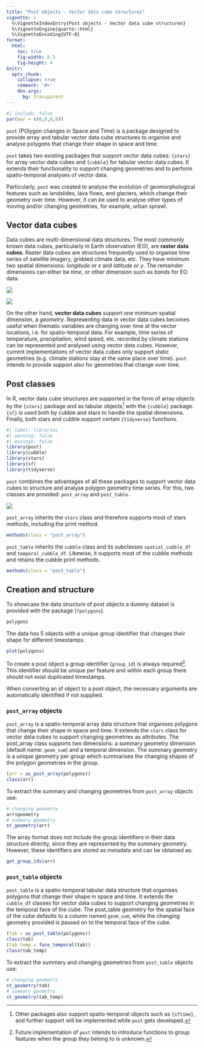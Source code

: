 ```yaml
---
title: "Post objects - Vector data cube structures"
vignette: >
  %\VignetteIndexEntry{Post objects - Vector data cube structures}
  %\VignetteEngine{quarto::html}
  %\VignetteEncoding{UTF-8}
format:
  html:
    toc: true
    fig-width: 8.5
    fig-height: 4
knitr:
  opts_chunk: 
    collapse: true
    comment: '#>'
    dev.args:
      bg: transparent
---
```


```r
#| include: false
par(mar = c(0,0,0,0))
```

`post` (POlygon changes in Space and Time) is a package designed to provide array and tabular vector data cube structures to organise and analyse polygons that change their shape in space and time. 

`post` takes two existing packages that support vector data cubes: `{stars}` for array vector data cubes and `{cubble}` for tabular vector data cubes. 
It extends their functionality to support changing geometries and to perform spatio-temporal analyses of vector data. 

Particularly, `post` was created to analyse the evolution of geomorphological features such as landslides, lava flows, and glaciers, which change their geometry over time. However, it can be used to analyse other types of moving and/or changing geometries, for example, urban sprawl.

## Vector data cubes

::: {.grid}

::: {.g-col-9}
Data cubes are multi-dimensional data structures.
The most commonly known data cubes, particularly in Earth observation (EO), are **raster data cubes**. 
Raster data cubes are structures frequently used to organise time series of satellite imagery, gridded climate data, etc.
They have minimum two spatial dimensions: *longitude* or *x* and *latitude* or *y*. 
The remainder dimensions can either be *time*, or other dimension such as *bands* for EO data.
:::

::: {.g-col-3}
![](figs/raster-data-cube.png)
:::

:::

::: {.grid}

::: {.g-col-3}
![](figs/vector-data-cube.png)
:::

::: {.g-col-9}
On the other hand, **vector data cubes** support one minimum spatial dimension, a *geometry*.
Representing data in vector data cubes becomes useful when thematic variables are changing over time at the vector locations, i.e. for spatio-temporal data.
For example, time series of temperature, precipitation, wind speed, etc. recorded by climate stations can be represented and analysed using vector data cubes.
However, current implementations of vector data cubes only support static geometries (e.g. climate stations stay at the same place over time).
`post` intends to provide support also for geometries that change over time.
:::

:::

## Post classes

In R, vector data cube structures are supported in the form of array objects by the `{stars}` package and as tabular objects[^1] with the `{cubble}` package.
`{sf}` is used both by cubble and stars to handle the spatial dimensions.
Finally, both stars and cubble support certain `{tidyverse}` functions. 

[^1]: Other packages also support spatio-temporal objects such as `{sftime}`, and further support will be implemented while `post` gets developed. 

```r
#| label: libraries
#| warning: false
#| message: false
library(post)
library(cubble)
library(stars)
library(sf)
library(tidyverse)
```

`post` combines the advantages of all these packages to support vector data cubes to structure and analyse polygon geometry time series.
For this, two classes are provided: `post_array` and `post_table`.

![](figs/vdc-schema-components.png)

<!-- TODO: update color scheme and add class names -->

`post_array` inherits the `stars` class and therefore supports most of stars methods, including the print method. 

```r
methods(class = "post_array")
```

`post_table` inherits the `cubble` class and its subclasses `spatial_cubble_df` and `temporal_cubble_df`. 
Likewise, it supports most of the cubble methods and retains the cubble print methods.

```r
methods(class = "post_table")
```

## Creation and structure

To showcase the data structure of post objects a dummy dataset is provided with the package (`?polygons`). 

```r
polygons
```

The data has 5 objects with a unique group identifier that changes their shape for different timestamps.

```r
plot(polygons)
```

To create a post object a group identifier (`group_id`) is always required[^2].
This identifier should be unique per feature and within each group there should not exist duplicated timestamps. 

[^2]: Future implementation of `post` intends to introduce functions to group features when the group they belong to is unknown. 

When converting an sf object to a post object, the necessary arguments are automatically identified if not supplied. 

### `post_array` objects

`post_array` is a spatio-temporal array data structure that organises polygons that change their shape in space and time.
It extends the `stars` class for vector data cubes to support changing geometries as attributes.
The post_array class supports two dimensions: a summary geometry dimension (default name: `geom_sum`) and a temporal dimension. 
The summary geometry is a unique geometry per group which summarises the changing shapes of the polygon geometries in the group.

```r
(arr = as_post_array(polygons))
class(arr)
```

To extract the summary and changing geometries from `post_array` objects use:

```r
# changing geometry
arr$geometry
# summary geometry
st_geometry(arr)
```

The array format does not include the group identifiers in their data structure directly, since they are represented by the summary geometry.
However, these identifiers are stored as metadata and can be obtained as:

```r
get_group_ids(arr)
```

### `post_table` objects

`post_table` is a spatio-temporal tabular data structure that organises polygons that change their shape in space and time.
It extends the `cubble_df` classes for vector data cubes to support changing geometries in the temporal face of the cube.
The post_table geometry for the spatial face of the cube defaults to a column named `geom_sum`, while the changing geometry provided is passed on to the temporal face of the cube.

```r
(tab = as_post_table(polygons))
class(tab)
(tab_temp = face_temporal(tab))
class(tab_temp)
```

To extract the summary and changing geometries from `post_table` objects use:

```r
# changing geometry
st_geometry(tab)
# summary geometry
st_geometry(tab_temp)
```
